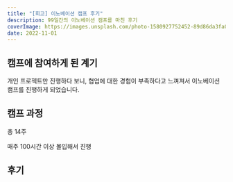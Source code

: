 ```yaml
---
title: "[회고] 이노베이션 캠프 후기"
description: 99일간의 이노베이션 캠프를 마친 후기
coverImage: https://images.unsplash.com/photo-1580927752452-89d86da3fa0a?ixlib=rb-1.2.1&ixid=MnwxMjA3fDB8MHxwaG90by1wYWdlfHx8fGVufDB8fHx8&auto=format&fit=crop&w=1540&q=50
date: 2022-11-01
---
```


## 캠프에 참여하게 된 계기

개인 프로젝트만 진행하다 보니, 협업에 대한 경험이 부족하다고 느껴져서 이노베이션 캠프를 진행하게 되었습니다.

## 캠프 과정

총 14주

매주 100시간 이상 몰입해서 진행

## 후기
